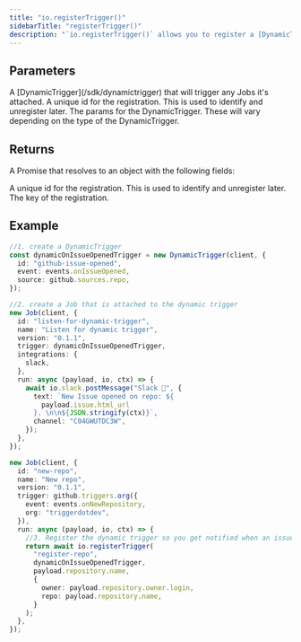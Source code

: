 ```yaml
---
title: "io.registerTrigger()"
sidebarTitle: "registerTrigger()"
description: "`io.registerTrigger()` allows you to register a [DynamicTrigger](/sdk/dynamictrigger) with the specified trigger data."
---
```


## Parameters

<Snippet file="stable-key-param.mdx" />
<ResponseField name="dynamicTrigger" type="DynamicTrigger" required>
  A [DynamicTrigger](/sdk/dynamictrigger) that will trigger any Jobs it's
  attached.
</ResponseField>
<ResponseField name="id" type="string" required>
  A unique id for the registration. This is used to identify and unregister
  later.
</ResponseField>
<ResponseField name="params" type="object" required>
  The params for the DynamicTrigger. These will vary depending on the type of
  the DynamicTrigger.
</ResponseField>

## Returns

A Promise that resolves to an object with the following fields:

<ResponseField name="id" type="string" required>
  A unique id for the registration. This is used to identify and unregister
  later.
</ResponseField>
<ResponseField name="key" type="string" required>
  The key of the registration.
</ResponseField>

## Example

```typescript
//1. create a DynamicTrigger
const dynamicOnIssueOpenedTrigger = new DynamicTrigger(client, {
  id: "github-issue-opened",
  event: events.onIssueOpened,
  source: github.sources.repo,
});

//2. create a Job that is attached to the dynamic trigger
new Job(client, {
  id: "listen-for-dynamic-trigger",
  name: "Listen for dynamic trigger",
  version: "0.1.1",
  trigger: dynamicOnIssueOpenedTrigger,
  integrations: {
    slack,
  },
  run: async (payload, io, ctx) => {
    await io.slack.postMessage("Slack 📝", {
      text: `New Issue opened on repo: ${
        payload.issue.html_url
      }. \n\n${JSON.stringify(ctx)}`,
      channel: "C04GWUTDC3W",
    });
  },
});

new Job(client, {
  id: "new-repo",
  name: "New repo",
  version: "0.1.1",
  trigger: github.triggers.org({
    event: events.onNewRepository,
    org: "triggerdotdev",
  }),
  run: async (payload, io, ctx) => {
    //3. Register the dynamic trigger so you get notified when an issue is opened
    return await io.registerTrigger(
      "register-repo",
      dynamicOnIssueOpenedTrigger,
      payload.repository.name,
      {
        owner: payload.repository.owner.login,
        repo: payload.repository.name,
      }
    );
  },
});
```
